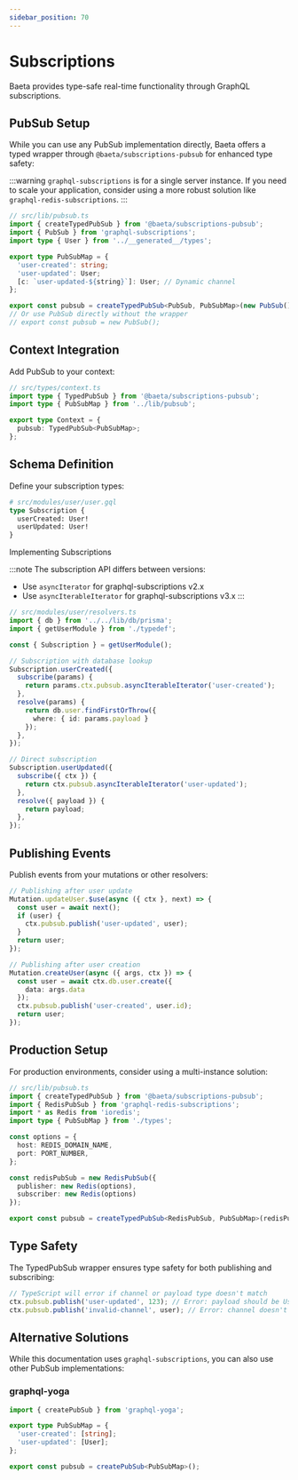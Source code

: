 ```yaml
---
sidebar_position: 70
---
```


# Subscriptions

Baeta provides type-safe real-time functionality through GraphQL subscriptions.

## PubSub Setup

While you can use any PubSub implementation directly, Baeta offers a typed wrapper through `@baeta/subscriptions-pubsub` for enhanced type safety:

:::warning
`graphql-subscriptions` is for a single server instance. If you need to scale your application, consider using a more robust solution like `graphql-redis-subscriptions`.
:::

```typescript
// src/lib/pubsub.ts
import { createTypedPubSub } from '@baeta/subscriptions-pubsub';
import { PubSub } from 'graphql-subscriptions';
import type { User } from '../__generated__/types';

export type PubSubMap = {
  'user-created': string;
  'user-updated': User;
  [c: `user-updated-${string}`]: User; // Dynamic channel
};

export const pubsub = createTypedPubSub<PubSub, PubSubMap>(new PubSub());
// Or use PubSub directly without the wrapper
// export const pubsub = new PubSub();
```

## Context Integration

Add PubSub to your context:

```typescript
// src/types/context.ts
import type { TypedPubSub } from '@baeta/subscriptions-pubsub';
import type { PubSubMap } from '../lib/pubsub';

export type Context = {
  pubsub: TypedPubSub<PubSubMap>;
};
```

## Schema Definition

Define your subscription types:

```graphql
# src/modules/user/user.gql
type Subscription {
  userCreated: User!
  userUpdated: User!
}
```

Implementing Subscriptions

:::note
The subscription API differs between versions:
- Use `asyncIterator` for graphql-subscriptions v2.x
- Use `asyncIterableIterator` for graphql-subscriptions v3.x
:::

```typescript
// src/modules/user/resolvers.ts
import { db } from '../../lib/db/prisma';
import { getUserModule } from './typedef';

const { Subscription } = getUserModule();

// Subscription with database lookup
Subscription.userCreated({
  subscribe(params) {
    return params.ctx.pubsub.asyncIterableIterator('user-created');
  },
  resolve(params) {
    return db.user.findFirstOrThrow({ 
      where: { id: params.payload } 
    });
  },
});

// Direct subscription
Subscription.userUpdated({
  subscribe({ ctx }) {
    return ctx.pubsub.asyncIterableIterator('user-updated');
  },
  resolve({ payload }) {
    return payload;
  },
});
```

## Publishing Events

Publish events from your mutations or other resolvers:

```typescript
// Publishing after user update
Mutation.updateUser.$use(async ({ ctx }, next) => {
  const user = await next();
  if (user) {
    ctx.pubsub.publish('user-updated', user);
  }
  return user;
});

// Publishing after user creation
Mutation.createUser(async ({ args, ctx }) => {
  const user = await ctx.db.user.create({
    data: args.data
  });
  ctx.pubsub.publish('user-created', user.id);
  return user;
});
```

## Production Setup

For production environments, consider using a multi-instance solution:

```typescript
// src/lib/pubsub.ts
import { createTypedPubSub } from '@baeta/subscriptions-pubsub';
import { RedisPubSub } from 'graphql-redis-subscriptions';
import * as Redis from 'ioredis';
import type { PubSubMap } from './types';

const options = {
  host: REDIS_DOMAIN_NAME,
  port: PORT_NUMBER,
};

const redisPubSub = new RedisPubSub({
  publisher: new Redis(options),
  subscriber: new Redis(options)
});

export const pubsub = createTypedPubSub<RedisPubSub, PubSubMap>(redisPubSub);
```

## Type Safety

The TypedPubSub wrapper ensures type safety for both publishing and subscribing:

```typescript
// TypeScript will error if channel or payload type doesn't match
ctx.pubsub.publish('user-updated', 123); // Error: payload should be User
ctx.pubsub.publish('invalid-channel', user); // Error: channel doesn't exist
```

## Alternative Solutions

While this documentation uses `graphql-subscriptions`, you can also use other PubSub implementations:

### graphql-yoga

```typescript
import { createPubSub } from 'graphql-yoga';

export type PubSubMap = {
  'user-created': [string];
  'user-updated': [User];
};

export const pubsub = createPubSub<PubSubMap>();
```